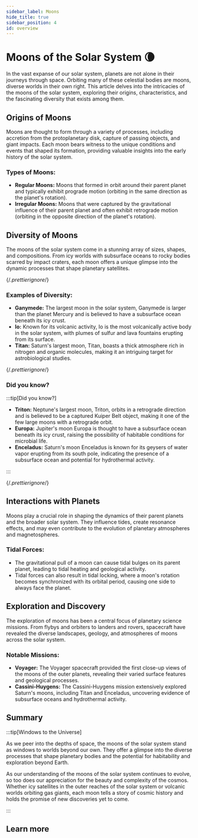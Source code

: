 ```yaml
---
sidebar_label: Moons
hide_title: true
sidebar_position: 4
id: overview
---
```



# Moons of the Solar System 🌘

In the vast expanse of our solar system, planets are not alone in their journeys through space. Orbiting many of these celestial bodies are moons, diverse worlds in their own right. This article delves into the intricacies of the moons of the solar system, exploring their origins, characteristics, and the fascinating diversity that exists among them.

## Origins of Moons

Moons are thought to form through a variety of processes, including accretion from the protoplanetary disk, capture of passing objects, and giant impacts. Each moon bears witness to the unique conditions and events that shaped its formation, providing valuable insights into the early history of the solar system.

### Types of Moons:
- **Regular Moons:** Moons that formed in orbit around their parent planet and typically exhibit prograde motion (orbiting in the same direction as the planet's rotation).
- **Irregular Moons:** Moons that were captured by the gravitational influence of their parent planet and often exhibit retrograde motion (orbiting in the opposite direction of the planet's rotation).

## Diversity of Moons

The moons of the solar system come in a stunning array of sizes, shapes, and compositions. From icy worlds with subsurface oceans to rocky bodies scarred by impact craters, each moon offers a unique glimpse into the dynamic processes that shape planetary satellites.

{/*.prettierignore*/}

### Examples of Diversity:

- **Ganymede:** The largest moon in the solar system, Ganymede is larger than the planet Mercury and is believed to have a subsurface ocean beneath its icy crust.
- **Io:** Known for its volcanic activity, Io is the most volcanically active body in the solar system, with plumes of sulfur and lava fountains erupting from its surface.
- **Titan:** Saturn's largest moon, Titan, boasts a thick atmosphere rich in nitrogen and organic molecules, making it an intriguing target for astrobiological studies.

{/*.prettierignore*/}

### Did you know?

:::tip[Did you know?]

- **Triton:** Neptune's largest moon, Triton, orbits in a retrograde direction and is believed to be a captured Kuiper Belt object, making it one of the few large moons with a retrograde orbit.
- **Europa:** Jupiter's moon Europa is thought to have a subsurface ocean beneath its icy crust, raising the possibility of habitable conditions for microbial life.
- **Enceladus:** Saturn's moon Enceladus is known for its geysers of water vapor erupting from its south pole, indicating the presence of a subsurface ocean and potential for hydrothermal activity.

:::

{/*.prettierignore*/}

## Interactions with Planets

Moons play a crucial role in shaping the dynamics of their parent planets and the broader solar system. They influence tides, create resonance effects, and may even contribute to the evolution of planetary atmospheres and magnetospheres.

### Tidal Forces:

- The gravitational pull of a moon can cause tidal bulges on its parent planet, leading to tidal heating and geological activity.
- Tidal forces can also result in tidal locking, where a moon's rotation becomes synchronized with its orbital period, causing one side to always face the planet.

## Exploration and Discovery

The exploration of moons has been a central focus of planetary science missions. From flybys and orbiters to landers and rovers, spacecraft have revealed the diverse landscapes, geology, and atmospheres of moons across the solar system.

### Notable Missions:
- **Voyager:** The Voyager spacecraft provided the first close-up views of the moons of the outer planets, revealing their varied surface features and geological processes.
- **Cassini-Huygens:** The Cassini-Huygens mission extensively explored Saturn's moons, including Titan and Enceladus, uncovering evidence of subsurface oceans and hydrothermal activity.

## Summary

:::tip[Windows to the Universe]

As we peer into the depths of space, the moons of the solar system stand as windows to worlds beyond our own. They offer a glimpse into the diverse processes that shape planetary bodies and the potential for habitability and exploration beyond Earth.

As our understanding of the moons of the solar system continues to evolve, so too does our appreciation for the beauty and complexity of the cosmos. Whether icy satellites in the outer reaches of the solar system or volcanic worlds orbiting gas giants, each moon tells a story of cosmic history and holds the promise of new discoveries yet to come.

:::

## Learn more


<DocCardList />

<!-- # Moons 🌘

Many of the planets in our solar system have moons orbiting around them, ranging from small, irregular bodies to large, geologically active worlds. These moons offer valuable insights into planetary formation and evolution.

:::tip[Did you know?]

Jupiter's moon Europa is believed to have a subsurface ocean beneath its icy crust, raising the possibility of extraterrestrial life.

::: -->